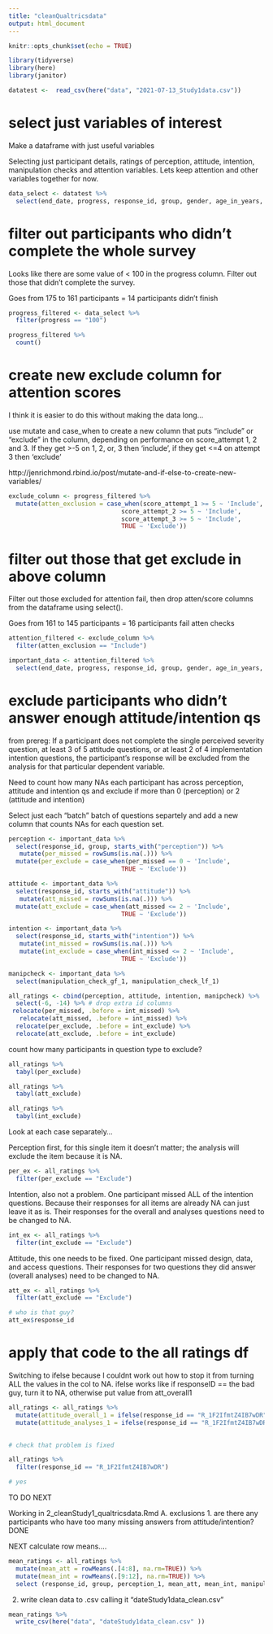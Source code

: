 ```yaml
---
title: "cleanQualtricsdata"
output: html_document
---
```


```r
knitr::opts_chunk$set(echo = TRUE)
```

```r
library(tidyverse)
library(here)
library(janitor)
```

```r
datatest <-  read_csv(here("data", "2021-07-13_Study1data.csv"))
```

# select just variables of interest

Make a dataframe with just useful variables

Selecting just participant details, ratings of perception, attitude, intention, manipulation checks and attention variables. Lets keep attention and other variables together for now.

```r

data_select <- datatest %>%
  select(end_date, progress, response_id, group, gender, age_in_years, faculty_of_study, research_experience, perception_1, starts_with("attitude"), starts_with("intention"), manipulation_check_gf_1, manipulation_check_lf_1, starts_with("attention_attempt"),  starts_with("score"))

```

# filter out participants who didn't complete the whole survey

Looks like there are some value of < 100 in the progress column. Filter out those that didn't complete the survey. 

Goes from 175 to 161 participants = 14 participants didn't finish

```r

progress_filtered <- data_select %>%
  filter(progress == "100")

progress_filtered %>% 
  count()

```

# create new exclude column for attention scores 

I think it is easier to do this without making the data long...

use mutate and case_when to create a new column that puts "include" or "exclude" in the column, depending on performance on score_attempt 1, 2 and 3. If they get >-5 on 1, 2, or, 3 then 'include', if they get <=4 on attempt 3 then 'exclude'

http://jenrichmond.rbind.io/post/mutate-and-if-else-to-create-new-variables/ 

```r

exclude_column <- progress_filtered %>%
  mutate(atten_exclusion = case_when(score_attempt_1 >= 5 ~ 'Include',
                               score_attempt_2 >= 5 ~ 'Include',
                               score_attempt_3 >= 5 ~ 'Include',
                               TRUE ~ 'Exclude'))

```

# filter out those that get exclude in above column 

Filter out those excluded for attention fail, then drop atten/score columns from the dataframe using select(). 

Goes from 161 to 145 participants = 16 participants fail atten checks

```r

attention_filtered <- exclude_column %>%
  filter(atten_exclusion == "Include")

important_data <- attention_filtered %>%
  select(end_date, progress, response_id, group, gender, age_in_years, faculty_of_study, research_experience, perception_1, starts_with("attitude"), starts_with("intention"), manipulation_check_gf_1, manipulation_check_lf_1, atten_exclusion)

```

#  exclude participants who didn't answer enough attitude/intention qs 

from prereg: If a participant does not complete the single perceived severity question, at least 3 of 5 attitude questions, or at least 2 of 4 implementation intention questions, the participant’s response will be excluded from the analysis for that particular dependent variable. 

Need to count how many NAs each participant has across perception, attitude and intention qs and exclude if more than 0 (perception) or 2 (attitude and intention)

Select just each "batch" batch of questions separtely and add a new column that counts NAs for each question set.

```r

perception <- important_data %>%
  select(response_id, group, starts_with("perception")) %>%
   mutate(per_missed = rowSums(is.na(.))) %>%
  mutate(per_exclude = case_when(per_missed == 0 ~ 'Include',
                               TRUE ~ 'Exclude'))

attitude <- important_data %>%
  select(response_id, starts_with("attitude")) %>%
   mutate(att_missed = rowSums(is.na(.))) %>%
  mutate(att_exclude = case_when(att_missed <= 2 ~ 'Include',
                               TRUE ~ 'Exclude'))

intention <- important_data %>%
  select(response_id, starts_with("intention")) %>%
   mutate(int_missed = rowSums(is.na(.))) %>%
   mutate(int_exclude = case_when(int_missed <= 2 ~ 'Include',
                               TRUE ~ 'Exclude'))

manipcheck <- important_data %>%
  select(manipulation_check_gf_1, manipulation_check_lf_1)

all_ratings <- cbind(perception, attitude, intention, manipcheck) %>%
  select(-6, -14) %>% # drop extra id columns
 relocate(per_missed, .before = int_missed) %>%
   relocate(att_missed, .before = int_missed) %>%
  relocate(per_exclude, .before = int_exclude) %>%
  relocate(att_exclude, .before = int_exclude) 

```

count how many participants in question type to exclude?
```r

all_ratings %>%
  tabyl(per_exclude)

all_ratings %>%
  tabyl(att_exclude)

all_ratings %>%
  tabyl(int_exclude)

```

Look at each case separately...

Perception first, for this single item it doesn't matter; the analysis will exclude the item because it is NA. 
```r
per_ex <- all_ratings %>%
  filter(per_exclude == "Exclude")

```

Intention, also not a problem. One participant missed ALL of the intention questions. Because their responses for all items are already NA can just leave it as is.  Their responses for the overall and analyses questions need to be changed to NA. 

```r
int_ex <- all_ratings %>%
  filter(int_exclude == "Exclude")
```

Attitude, this one needs to be fixed. One participant missed design, data, and access questions. Their responses for two questions they did answer (overall analyses) need to be changed to NA. 
```r
att_ex <- all_ratings %>%
  filter(att_exclude == "Exclude")

# who is that guy?
att_ex$response_id

```


# apply that code to the all ratings df

Switching to ifelse because I couldnt work out how to stop it from turning ALL the values in the col to NA. ifelse works like if responseID == the bad guy, turn it to NA, otherwise put value from att_overall1
```r
all_ratings <- all_ratings %>%
  mutate(attitude_overall_1 = ifelse(response_id == "R_1F2IfmtZ4IB7wDR", NA, attitude_overall_1)) %>%
  mutate(attitude_analyses_1 = ifelse(response_id == "R_1F2IfmtZ4IB7wDR", NA, attitude_analyses_1)) 
  

# check that problem is fixed

all_ratings %>%
  filter(response_id == "R_1F2IfmtZ4IB7wDR")

# yes

```

TO DO NEXT

Working in 2_cleanStudy1_qualtricsdata.Rmd
A. exclusions
1.  are there any participants who have too many missing answers from attitude/intention?
DONE

NEXT calculate row means.... 

```r

mean_ratings <- all_ratings %>%
  mutate(mean_att = rowMeans(.[4:8], na.rm=TRUE)) %>%
  mutate(mean_int = rowMeans(.[9:12], na.rm=TRUE)) %>%
  select (response_id, group, perception_1, mean_att, mean_int, manipulation_check_gf_1, manipulation_check_lf_1)

```


2.  write clean data to .csv calling it "dateStudy1data_clean.csv"

```r

mean_ratings %>%
  write_csv(here("data", "dateStudy1data_clean.csv" ))

```

